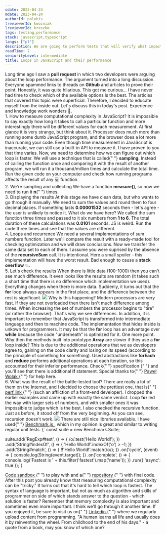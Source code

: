 ```yaml
---
cdate: 2023-04-24
mdate: 2023-04-24
authorId: polubis
treviewerId: kwozniak
lreviewerId: kreszko
tags: testing,performance
stack: javascript,typescript
langs: ["pl"]
description: We are going to perform tests that will verify what impact different loops in JavaScript may have on the performance.
readTime: 7
seniorityLevel: intermediate
title: Loops in JavaScript and their performance
---
```


<Prelude>
  <M>
    Long time ago I saw a <B>pull request</B> in which two developers were
    arguing about the loop performance. The argument turned into a long
    discussion. Everyone spammed links to threads on <B>Github</B> and articles
    to prove their point. Honestly, it was quite hilarious.
  </M>
  <M>
    This got me curious... I have never had time to check which of the available
    options is the best. The articles that covered this topic were superficial.
    Therefore, I decided to educate myself from the inside out. Let's discuss
    this in today's post.
  </M>
  <Hint hasBg>Experience and knowledge work wonders 🚀.</Hint>
</Prelude>

<Section>
  <XL>1. How to measure computational complexity in JavaScript?</XL>
  <M>
    It is impossible to say exactly how long it takes to call a particular
    function and more interestingly there will be different values for each
    measurement. At first glance it is very strange, but think about it.
    Processor does much more than running some dumb JavaScript program, and the
    browser does a lot more than running your code.
  </M>
  <M>
    Even though time measurement in JavaScript is inaccurate, we can still use a
    built-in API to measure it.
  </M>
  <Snippet
    linesCount={10}
    description="A function that measures the duration of any other function"
    src="https://raw.githubusercontent.com/polubis/loops-performance-in-javascript/main/src/performance/measure.ts"
  />
  <Snippet
    linesCount={12}
    description="Example use of the measure function"
    src="https://raw.githubusercontent.com/polubis/loops-performance-in-javascript/main/src/snippets/memory-used.ts"
  />
  <M>
    I have proven to you that time varies. Now, we need to determine how we can
    figure out which loop is faster. We will use a technique that is called{" "}
    <B>sampling</B>. Instead of calling the function once and comparing it with
    the result of another program, we will run it a thousand/million times and
    calculate the total time.
  </M>
  <Hint hasBg>
    Run the given code on your computer and check how running programs affects
    the result of any 💻 function.
  </Hint>
</Section>

<Section>
  <XL>2. We're sampling and collecting</XL>
  <M>
    We have a function <B>measure()</B>, so now we need to run it <B>n</B>{" "}
    times.
  </M>
  <Snippet
    linesCount={22}
    description="Function to collect results"
    src="https://raw.githubusercontent.com/polubis/loops-performance-in-javascript/main/src/performance/run-probes.ts"
  />
  <Snippet
    linesCount={12}
    description="Use of the runProbes() function"
    src="https://raw.githubusercontent.com/polubis/loops-performance-in-javascript/main/src/snippets/run-probes-used.ts"
  />
</Section>

<Section>
  <XL>3. Displaying the results</XL>
  <M>
    At this stage we have clean data, but who wants to go through it manually.
    We need to sum the values and round them to four decimal places. If
    something lasts <B>0.00001532</B> seconds then - let's agree - the user is
    unlikely to notice it.
  </M>
  <Snippet
    linesCount={31}
    description="Function to summarize the result"
    src="https://raw.githubusercontent.com/polubis/loops-performance-in-javascript/main/src/performance/summarize.ts"
  />
  <Snippet
    linesCount={23}
    description="We have the result"
    src="https://raw.githubusercontent.com/polubis/loops-performance-in-javascript/main/src/snippets/summary-used.ts"
  />
  <M>
    What do we have here? We called the sum function three times and passed to
    it six numbers from <B>1 to 6</B>. The total duration of these calculations
    was <B>0.0101</B> seconds.
  </M>
  <Hint hasBg>
    JS is weird. Run the code three times and see that the values are different.
  </Hint>
</Section>

<Section>
  <XL>4. Loops and recurrence</XL>
  <M>
    We need a several implementations of sum numbers function. Later we'll
    compare the result with a ready-made tool for checking optimization and we
    will draw conclusions.
  </M>
  <Snippet
    linesCount={49}
    description="Do you have a favorite?"
    src="https://raw.githubusercontent.com/polubis/loops-performance-in-javascript/main/src/sum.ts"
  />
  <M>Now we transfer the same data set to each of them.</M>
  <Snippet
    linesCount={82}
    description="The result and the option to change parameters"
    src="https://raw.githubusercontent.com/polubis/loops-performance-in-javascript/main/src/App.tsx"
  />
  <M>
    I assume you were suprised by the absence of the <B>recursiveSum</B> call.
    It is intentional. Here a small spoiler - this implementation will have the
    worst result. Bad enough to cause a <B>stack overflow</B> 💥.
  </M>
</Section>

<Section>
  <XL>5. Let's check the results</XL>
  <M>
    When there is little data (100-1000) then you can't see much difference. It
    even looks like the results are random (it takes such a short time that
    there is no difference which implementation we used). Everything changes
    when there is more data. Suddenly, it turns out that the <B>for</B> loop
    always appears in the first place, and the difference between the rest is
    significant.
  </M>
  <Img
    border
    src="/assets/loops-performance-in-javascript/demo.gif"
    description="Tests in our mini app"
  />
  <M>
    Why is this happening? Modern processors are very fast. If they are not
    overloaded then there isn't much difference among times. When increasing the
    set of numbers the processor begins to "tire" (or rather the browser).
    That's why we see differences.
  </M>
  <M>
    In addition, it is important to remember that JavaScript is transformed into
    intermediate language and then to machine code. The implementation that
    hides inside is unkown for programmers. It may be that the <B>for</B> loop
    has an advantage over <B>while</B> because the code "underneath" is
    optimized for it.
  </M>
  <M>
    One more point. Why then the methods built into prototype <B>Array</B> are
    slower if they use a <B>for</B> loop inside? This is due to the additional
    operations that we as developers agree to, gaining on the code clarity and
    losing on its speed (according to the principle of something for something).
    Used abstractions like <B>forEach</B> and <B>reduce</B> performs additional
    operations at each iteration, so this accounted for their inferior
    performance.
  </M>
  <Hint hasBg>
    Check{" "}
    <A
      outside
      src="https://tc39.es/ecma262/multipage/indexed-collections.html?fbclid=IwAR1FkOVuwIUDfjfgr2TpsxSDnPY2MFW65-eOndDcifPjMnUt6_3h2yZOGBM#sec-array.prototype.foreach"
    >
      specification
    </A>{" "}
    and you'll see that there is additional <B>if</B> statement.
  </Hint>
  <Hint hasBg>
    Special thanks to{" "}
    <A href="https://www.linkedin.com/in/pwolaq/" outside>
      Paweł Wolak
    </A>{" "}
    for help here.
  </Hint>
</Section>

<Section>
  <XL>6. What was the result of the battle-tested tool?</XL>
  <M>
    There are really a lot of them on the Internet, and I decided to choose the
    prettiest one, that is{" "}
    <A href="https://perf.link/" outside>
      perf.link
    </A>{" "}
    (such an affliction of a front-end developer). I dropped the earlier
    examples and came up with exactly the same verdict. Loop <B>for</B> led the
    way with larger sets of numbers, and with smaller ones it was impossible to
    judge which is the best. I also checked the recursive function. Just as
    before, it stood off from the very beginning.
  </M>
  <Hint hasBg>As you can see, recursion doesn't work.</Hint>
  <Img
    border
    src="/assets/loops-performance-in-javascript/perf.jpg"
    description="Result for 100000 numbers"
  />
  <M>
    There are still nice libraries available. I have used{" "}
    <A href="https://benchmarkjs.com/" outside>
      Benchmark.js
    </A>
    , which in my opinion is great and similar to writing regular unit tests.
  </M>
  <Snippet description="It looks beautiful">
    {`
    const suite = new Benchmark.Suite;
    
suite.add('RegExp#test', () => {
  /o/.test('Hello World!');
})
.add('String#indexOf', () => {
  'Hello World!'.indexOf('o') > -1;
})
.add('String#match', () => {
  !!'Hello World!'.match(/o/);
})
.on('cycle', (event) => {
  console.log(String(event.target));
})
.on('complete', () => {
  console.log('Fastest is ' + this.filter('fastest').map('name'));
})
.run({ 'async': true });`}
  </Snippet>
</Section>

<Example>
  <M>
    <A
      href="https://codesandbox.io/p/github/polubis/loops-performance-in-javascript/main?file=%2Fsrc%2FApp.tsx&selection=%5B%7B%22endColumn%22%3A13%2C%22endLineNumber%22%3A37%2C%22startColumn%22%3A13%2C%22startLineNumber%22%3A37%7D%5D&workspace=%257B%2522activeFilepath%2522%253A%2522%252Fsrc%252Fsum.ts%2522%252C%2522openFiles%2522%253A%255B%2522%252Fsrc%252FApp.tsx%2522%252C%2522%252Fsrc%252Fperformance%252Fsummarize.ts%2522%252C%2522%252Fsrc%252Fperformance%252Frun-probes.ts%2522%252C%2522%252Fsrc%252Fsnippets%252Frun-probes-used.ts%2522%252C%2522%252Fsrc%252Fsum.ts%2522%252C%2522%252Fsrc%252Fsnippets%252Fsummary-used.ts%2522%255D%252C%2522sidebarPanel%2522%253A%2522EXPLORER%2522%252C%2522gitSidebarPanel%2522%253A%2522COMMIT%2522%252C%2522spaces%2522%253A%257B%2522clgne8f5s043d356qd2gxmgto%2522%253A%257B%2522key%2522%253A%2522clgne8f5s043d356qd2gxmgto%2522%252C%2522devtools%2522%253A%255B%257B%2522type%2522%253A%2522PREVIEW%2522%252C%2522taskId%2522%253A%2522start%2522%252C%2522port%2522%253A3000%252C%2522key%2522%253A%2522clgne8jkc0450356q218ukqxi%2522%252C%2522isMinimized%2522%253Afalse%257D%252C%257B%2522type%2522%253A%2522TASK_LOG%2522%252C%2522taskId%2522%253A%2522start%2522%252C%2522key%2522%253A%2522clgnea0u405c3356q85mp2ehc%2522%252C%2522isMinimized%2522%253Atrue%257D%255D%252C%2522name%2522%253A%2522start%2520Preview%2522%257D%257D%252C%2522currentSpace%2522%253A%2522clgne8f5s043d356qd2gxmgto%2522%252C%2522spacesOrder%2522%253A%255B%2522clgne8f5s043d356qd2gxmgto%2522%255D%252C%2522hideCodeEditor%2522%253Afalse%257D
"
      outside
    >
      Code sandbox
    </A>{" "}
    to play with and a{" "}
    <A
      href="https://github.com/polubis/loops-performance-in-javascript"
      outside
    >
      repository
    </A>{" "}
    with final code.
  </M>
</Example>

<Summary>
  <M>
    After this post you already know that measuring computational complexity can
    be "tricky." It turns out that it's hard to tell which loop is fastest.
  </M>
  <M>
    The syntax of language is important, but not as much as algorithm and skills
    of programmer on side of which stands answer to the question - which
    solution is faster?
  </M>
  <M>
    Remember that memory complexity is also important and sometimes even more
    important. I think we'll go through it another time.
  </M>
  <M>
    If you enjoyed it, be sure to visit us on{" "}
    <A href="https://www.linkedin.com/in/adrian-po%C5%82ubi%C5%84ski-281ab2172/" outside>
      Linkedin
    </A>{" "}
    where we regularly upload content from programming.
  </M>
  <Hint hasBg>
    "A human learns all life and usually does it by reinventing the wheel. From
    childhood to the end of his days." - a quote from a book, may you know of
    which one?
  </Hint>
</Summary>
